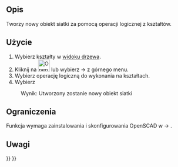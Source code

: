 <languages/>
{{Docnav/pl
|[[OpenSCAD_AddOpenSCADElement/pl|Dodaj element OpenSCAD]]
|[[OpenSCAD_Hull/pl|Kadłub]]
|[[OpenSCAD_Workbench/pl|środowisko pracy OpenSCAD]]
|IconL=OpenSCAD_AddOpenSCADElement.svg
|IconR=OpenSCAD_Hull.svg
|IconC=Workbench_OpenSCAD.svg
}}

{{GuiCommand/pl
|Name=OpenSCAD MeshBoolean
|Name/pl=OpenSCAD: Operacje logiczne na siatkach
|MenuLocation=OpenSCAD → Operacje logiczne na siatkach...‏‎
|Workbenches=[[OpenSCAD_Workbench/pl|OpenSCAD]]
}}

<span id="Description"></span>
==Opis== 

Tworzy nowy obiekt siatki za pomocą operacji logicznej z kształtów.

<span id="Usage"></span>
==Użycie== 

# Wybierz kształty w [[Tree_view/pl|widoku drzewa]].
# Kliknij na [[Image:OpenSCAD_MeshBoolean.svg|32px]] lub wybierz {{KEY|OpenSCAD}}  → {{KEY|[[Image:OpenSCAD_MeshBoolean.svg|32px]] Operacje logiczne na siatkach...}} z górnego menu.
# Wybierz operację logiczną do wykonania na kształtach.
# Wybierz {{KEY|Wykonaj}}
:Wynik: Utworzony zostanie nowy obiekt siatki

<span id="Limitations"></span>
==Ograniczenia== 

Funkcja wymaga zainstalowania i skonfigurowania OpenSCAD w {{KEY|Edycja}} → {{KEY|Preferencje}}.


<span id="Notes"></span>
==Uwagi==


{{Docnav/pl
|[[OpenSCAD_AddOpenSCADElement/pl|Dodaj element OpenSCAD]]
|[[OpenSCAD_Hull/pl|Kadłub]]
|[[OpenSCAD_Workbench/pl|środowisko pracy OpenSCAD]]
|IconL=OpenSCAD_AddOpenSCADElement.svg
|IconR=OpenSCAD_Hull.svg
|IconC=Workbench_OpenSCAD.svg
}}

{{OpenSCAD_Tools_navi{{#translation:}}}}
{{Userdocnavi{{#translation:}}}}